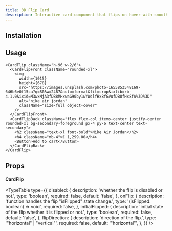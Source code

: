 ```yaml
---
title: 3D Flip Card
description: Interactive card component that flips on hover with smooth 3D transitions.
---
```


<ComponentPreview name="card-flip-demo" />

## Installation

<ComponentInstallation name="card-flip" />

## Usage

```tsx
<CardFlip className="h-96 w-2/6">
  <CardFlipFront className="rounded-xl">
    <img
      width={1015}
      height={678}
      src="https://images.unsplash.com/photo-1655853548169-646b6e0f15ca?q=80&w=2487&auto=format&fit=crop&ixlib=rb-4.1.0&ixid=M3wxMjA3fDB8MHxwaG90by1wYWdlfHx8fGVufDB8fHx8fA%3D%3D"
      alt="nike air jordan"
      className="size-full object-cover"
    />
  </CardFlipFront>
  <CardFlipBack className="flex flex-col items-center justify-center rounded-xl bg-secondary-foreground px-4 py-6 text-center text-secondary">
    <h2 className="text-xl font-bold">Nike Air Jordan</h2>
    <h4 className="mb-4">€ 1,299.00</h4>
    <Button>Add to cart</Button>
  </CardFlipBack>
</CardFlip>
```

## Props

#### CardFlip

<TypeTable
  type={{
    disabled: {
      description: 'whether the flip is disabled or not.',
      type: 'boolean',
      required: false,
      default: 'false',
    },
    onFlip: {
      description: 'function handles the flip "isFlipped" state change.',
      type: '(isFlipped: boolean) => void',
      required: false,
    },
    initialFlipped: {
      description: 'initial state of the flip whether it is flipped or not.',
      type: 'boolean',
      required: false,
      default: 'false',
    },
    flipDirection: {
      description: 'direction of the flip.',
      type: '"horizontal" | "vertical"',
      required: false,
      default: '"horizontal"',
    },
  }}
/>
